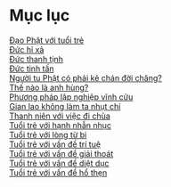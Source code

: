 # Mục lục {- #muc-luc}

[Đạo Phật với tuổi trẻ](#dao-phat-voi-tuoi-tre)  
[Đức hỉ xả](#duc-hi-xa)  
[Đức thanh tịnh](#duc-thanh-tinh)  
[Đức tinh tấn](#duc-tinh-tan)  
[Người tu Phật có phải kẻ chán đời chăng?](#nguoi-tu-phat-co-phai-ke-chan-doi-chang)  
[Thế nào là anh hùng? ](#the-nao-la-anh-hung)  
[Phương pháp lập nghiệp vĩnh cửu](#phuong-phap-lap-nghiep-vinh-cuu)  
[Gian lao không làm ta nhụt chí](#gian-lao-khong-lam-ta-nhut-chi)  
[Thanh niên với việc đi chùa](#thanh-nien-voi-viec-di-chua)  
[Tuổi trẻ với hạnh nhẫn nhục](#tuoi-tre-voi-hanh-nhan-nhuc)  
[Tuổi trẻ với lòng từ bi](#tuoi-tre-voi-long-tu-bi)  
[Tuổi trẻ với vấn đề trí tuệ ](#tuoi-tre-voi-van-de-tri-tue)  
[Tuổi trẻ với vấn đề giải thoát](#tuoi-tre-voi-van-de-giai-thoat)  
[Tuổi trẻ với vấn đề diệt dục](#tuoi-tre-voi-van-de-diet-duc)  
[Tuổi trẻ với vấn đề hổ thẹn](#tuoi-tre-voi-van-de-ho-then)  
